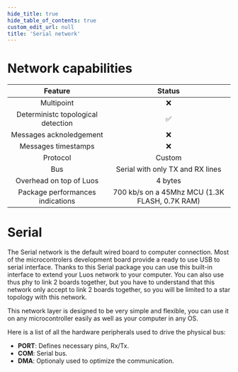 ```yaml
---
hide_title: true
hide_table_of_contents: true
custom_edit_url: null
title: 'Serial network'
---
```



# Network capabilities

|                        Feature                              |                Status                          |
| :---------------------------------------------------------: | :--------------------------------------------: |
|                    Multipoint                               |           ❌                                   |
|          Deterministc topological detection                 |           ✅                                   |
|           Messages acknoledgement                           |           ❌                                   |
|           Messages timestamps                               |           ❌                                   |
|          Protocol                                           |           Custom                               |
|          Bus                                                |  Serial with only TX and RX lines              |
|          Overhead on top of Luos                            |           4 bytes                              |
|          Package performances indications                   | 700 kb/s on a 45Mhz MCU (1.3K FLASH, 0.7K RAM) |

# Serial

The Serial network is the default wired board to computer connection. Most of the microcontrolers development board provide a ready to use USB to serial interface. Thanks to this Serial package you can use this built-in interface to extend your Luos network to your computer. You can also use thus phy to link 2 boards together, but you have to understand that this network only accept to link 2 boards together, so you will be limited to a star topology with this network.

This network layer is designed to be very simple and flexible, you can use it on any microcontroller easily as well as your computer in any OS.

Here is a list of all the hardware peripherals used to drive the physical bus:

- **PORT**: Defines necessary pins, Rx/Tx.
- **COM**: Serial bus.
- **DMA**: Optionaly used to optimize the communication.
